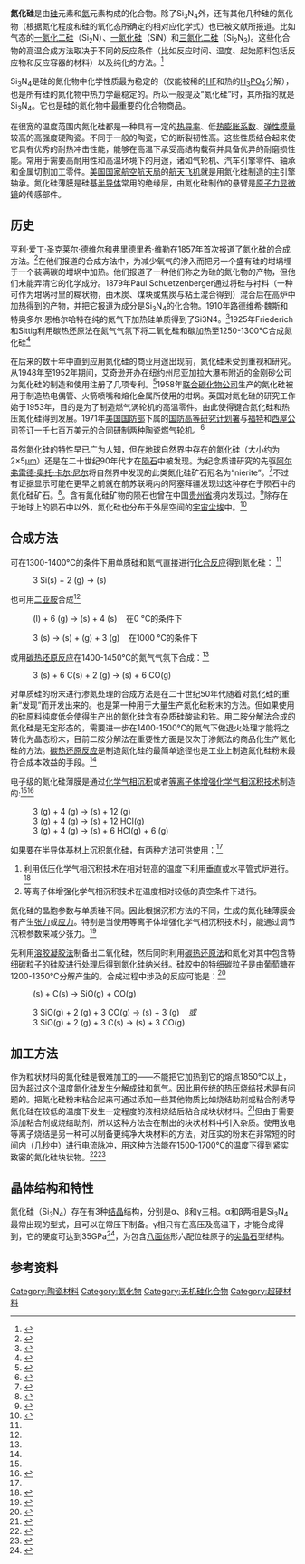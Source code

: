{{Chembox
|  verifiedrevid = 455290753
|  ImageFile = Si3N4ceramics2.jpg
|  ImageName = 氮化硅样品
|  PIN = Silicon nitride
|  OtherNames = 
| Section1 = {{Chembox Identifiers
|  InChI1 = 1/N4Si3/c1-5-2-6(1)3(5)7(1,2)4(5)6
| InChIKey1 = HQVNEWCFYHHQES-UHFFFAOYAJ
| CASNo = 12033-89-5
|   CASNo_Ref = {{cascite|correct|CAS}}
|  PubChem = 3084099
|   PubChem_Ref = {{Pubchemcite}}
|  ChemSpiderID = 2341213
|   ChemSpiderID_Ref = {{chemspidercite|correct|chemspider}}
|  EINECS = 234-796-8
|  MeSHName = Silicon+nitride
|  StdInChI_Ref = {{stdinchicite|correct|chemspider}}
| StdInChI = 1S/N4Si3/c1-5-2-6(1)3(5)7(1,2)4(5)6
| StdInChIKey_Ref = {{stdinchicite|correct|chemspider}}
| StdInChIKey = HQVNEWCFYHHQES-UHFFFAOYSA-N
| SMILES = N13[Si]25N4[Si]16N2[Si]34N56
|  InChI = 1S/N4Si3/c1-5-2-6(1)3(5)7(1,2)4(5)6
|  InChIKey = HQVNEWCFYHHQES-UHFFFAOYSA-N}}
| Section2 = {{Chembox Properties
| Formula = Si<sub>3</sub>N<sub>4</sub>
| Appearance = 灰色无味粉末
| Density = 3.2 g/cm<sup>3</sup>, 固体
| MeltingPtC = 1900
| RefractIndex = 2.016<ref>[http://refractiveindex.info/?group=CRYSTALS&material=Si3N4 Refractive index database]. refractiveindex.info</ref>
| Melting_notes = 分解
| BoilingPt = 
| Solubility = 
}}
| Section3 = {{Chembox Hazards
| MainHazards = 
| EUClass = 未列出
| FlashPt = 
| Autoignition = 
}}
| Section4 = {{Chembox Related
| OtherAnions = [[碳化硅|碳化硅]]<br/>[[二氧化硅|二氧化硅]]
| OtherCations = [[氮化硼|氮化硼]]
}}
}}

'''氮化硅'''是由[[硅|硅]]元素和[[氮|氮]]元素构成的化合物。{{FACT|在氮气气氛下，将单质硅的粉末加热到1300-1400°C之间，硅粉末样品的重量随着硅单质与氮气的反应递增。在没有铁催化剂的情况下，约7个小时后硅粉样品的重量不再增加，此时反应完成生成Si<sub>3</sub>N<sub>4</sub>。}}除了Si<sub>3</sub>N<sub>4</sub>外，还有其他几种硅的氮化物（根据氮化程度和硅的氧化态所确定的相对应化学式）也已被文献所报道。比如气态的[[一氮化二硅|一氮化二硅]]（Si<sub>2</sub>N）、[[一氮化硅|一氮化硅]]（SiN）和[[三氮化二硅|三氮化二硅]]（Si<sub>2</sub>N<sub>3</sub>)。这些化合物的高温合成方法取决于不同的反应条件（比如反应时间、温度、起始原料包括反应物和反应容器的材料）以及纯化的方法。<ref>{{cite journal|author=O. N. Carlson|title=The N-Si (Nitrogen-Silicon) System|journal=Bulletin of Alloy Phase Diagrams|volume=11|issue=6|year=1990|pages=569–573|date=1990-12-01|doi=10.1007/BF02841719|url=http://link.springer.com/article/10.1007%2FBF02841719|access-date=2013-02-06|archive-date=2015-04-26|archive-url=https://web.archive.org/web/20150426013150/http://link.springer.com/article/10.1007/BF02841719|dead-url=no}}</ref>

Si<sub>3</sub>N<sub>4</sub>是硅的氮化物中化学性质最为稳定的（仅能被稀的[[氢氟酸|HF]]和热的[[磷酸|H<sub>3</sub>PO<sub>4</sub>]]分解），也是所有硅的氮化物中热力学最稳定的。所以一般提及“氮化硅”时，其所指的就是Si<sub>3</sub>N<sub>4</sub>。它也是硅的氮化物中最重要的化合物商品。

在很宽的温度范围内氮化硅都是一种具有一定的[[热导率|热导率]]、低[[热膨胀系数|热膨胀系数]]、[[弹性模量|弹性模量]]较高的高强度硬陶瓷。不同于一般的陶瓷，它的断裂韧性高。这些性质结合起来使它具有优秀的耐热冲击性能，能够在高温下承受高结构载荷并具备优异的耐磨损性能。常用于需要高耐用性和高温环境下的用途，诸如气轮机、汽车引擎零件、轴承和金属切割加工零件。[[美国国家航空航天局|美国国家航空航天局]]的[[航天飞机|航天飞机]]就是用氮化硅制造的主引擎轴承。氮化硅薄膜是硅基[[半导体|半导体]]常用的绝缘层，由氮化硅制作的悬臂是[[原子力显微镜|原子力显微镜]]的传感部件。

== 历史 ==
[[亨利·爱丁·圣克莱尔·德维尔|亨利·爱丁·圣克莱尔·德维尔]]和[[弗里德里希·维勒|弗里德里希·维勒]]在1857年首次报道了氮化硅的合成方法。<ref>{{cite journal|author = Deville, H. and Wohler, F.|year = 1857|title = Erstmalige Erwahnung von Si3N4|journal = [[利比希化学纪事|Liebigs Ann. Chem.]]|doi = 10.1002/jlac.18571040224|url = http://onlinelibrary.wiley.com/doi/10.1002/jlac.18571040224/abstract|volume = 104|page = 256|access-date = 2013-02-06|archive-date = 2015-04-14|archive-url = https://web.archive.org/web/20150414101359/http://onlinelibrary.wiley.com/doi/10.1002/jlac.18571040224/abstract|dead-url = no}}</ref>在他们报道的合成方法中，为减少氧气的渗入而把另一个盛有硅的坩埚埋于一个装满碳的坩埚中加热。他们报道了一种他们称之为硅的氮化物的产物，但他们未能弄清它的化学成分。1879年Paul Schuetzenberger通过将硅与衬料（一种可作为坩埚衬里的糊状物，由木炭、煤块或焦炭与粘土混合得到）混合后在高炉中加热得到的产物，并把它报道为成分是Si<sub>3</sub>N<sub>4</sub>的化合物。1910年路德维希·魏斯和特奥多尔·恩格尔哈特在纯的氮气下加热硅单质得到了Si3N4。<ref>{{cite journal|author=Ludwig Weiss, Theodor Engelhardt|title=Über die Stickstoffverbindungen des Siliciums|journal=Z. Anorg. Allgem. Chem.|year=1910|volume=1910|issue=1|pages=38-104|doi=10.1002/zaac.19090650107|url=http://onlinelibrary.wiley.com/doi/10.1002/zaac.19090650107/abstract|access-date=2013-02-06|archive-date=2016-03-16|archive-url=https://web.archive.org/web/20160316121708/http://onlinelibrary.wiley.com/doi/10.1002/zaac.19090650107/abstract|dead-url=no}}</ref>1925年Friederich和Sittig利用碳热还原法在氮气气氛下将二氧化硅和碳加热至1250-1300°C合成氮化硅<ref>{{cite journal|author=Ernst Friederich, Lieselotte Sittig|journal=Z. Anorg. Allgem. Chem.|title=Herstellung und Eigenschaften von Nitriden|volume=143|pages=293-320|year=1925|doi=10.1002/zaac.19251430121|url=http://onlinelibrary.wiley.com/doi/10.1002/zaac.19251430121/abstract|access-date=2013-02-06|archive-date=2016-03-05|archive-url=https://web.archive.org/web/20160305113719/http://onlinelibrary.wiley.com/doi/10.1002/zaac.19251430121/abstract|dead-url=no}}</ref>

在后来的数十年中直到应用氮化硅的商业用途出现前，氮化硅未受到重视和研究。从1948年至1952年期间，艾奇逊开办在纽约州尼亚加拉大瀑布附近的金刚砂公司为氮化硅的制造和使用注册了几项专利。<ref name=hist>{{cite journal|doi=10.1111/j.1151-2916.2000.tb01182.x|title=Silicon Nitride and Related Materials|author=Riley, Frank L.|journal=Journal of the American Ceramic Society|volume=83|issue=2|page=245-265|year=2004|url=http://onlinelibrary.wiley.com/doi/10.1111/j.1151-2916.2000.tb01182.x/abstract|access-date=2013-02-06|archive-date=2012-12-07|archive-url=https://web.archive.org/web/20121207130803/http://onlinelibrary.wiley.com/doi/10.1111/j.1151-2916.2000.tb01182.x/abstract|dead-url=no}}</ref>1958年[[美国联合碳化物|联合碳化物公司]]生产的氮化硅被用于制造热电偶管、火箭喷嘴和熔化金属所使用的坩埚。英国对氮化硅的研究工作始于1953年，目的是为了制造燃气涡轮机的高温零件。由此使得键合氮化硅和热压氮化硅得到发展。1971年[[美国国防部|美国国防部]]下属的[[国防高等研究计划署|国防高等研究计划署]]与[[福特汽车|福特]]和[[西屋公司|西屋公司]]签订一千七百万美元的合同研制两种陶瓷燃气轮机。<ref>{{cite book|page = 27|title = Ceramic Materials: Science and Engineering|author= Carter, C. Barry and Norton, M. Grant |publisher = Springer|year = 2007|isbn = 0-387-46270-8|url = http://books.google.com/?id=aE_VQ8I24OoC}}</ref>

虽然氮化硅的特性早已广为人知，但在地球自然界中存在的氮化硅（大小约为2×5[[微米|µm]]）还是在二十世纪90年代才在[[陨石|陨石]]中被发现。为纪念质谱研究的先驱[[阿尔弗雷德·奥托·卡尔·尼尔|阿尔弗雷德·奥托·卡尔·尼尔]]将自然界中发现的此类氮化硅矿石冠名为“nierite”。<ref>{{cite journal|author=Lee, M. R.; Russell, S. S.; Arden, J. W.; Pillinger, C. T.|title=Nierite (Si3N4), a new mineral from ordinary and enstatite chondrites|journal=Meteoritics|volume=30|issue=4|pages=387-398|date=July 1995|doi=10.1111/j.1945-5100.1995.tb01142.x|url=http://onlinelibrary.wiley.com/doi/10.1111/j.1945-5100.1995.tb01142.x/abstract|bibcode=1995Metic..30..387L|access-date=2013-02-06|archive-date=2016-03-07|archive-url=https://web.archive.org/web/20160307091324/http://onlinelibrary.wiley.com/doi/10.1111/j.1945-5100.1995.tb01142.x/abstract|dead-url=no}}</ref>不过有证据显示可能在更早之前就在前苏联境内的阿塞拜疆发现过这种存在于陨石中的氮化硅矿石。<ref>{{cite book|author=Igor V. Petkov|title=Minerals First Discovered on the Territory of the Former Soviet Union|publisher=Ocean Picture Ltd.|volume=32|pages=719-732}}</ref>。含有氮化硅矿物的陨石也曾在中国[[贵州省|贵州省]]境内发现过。<ref>{{cite journal|author=Lin, Yangting, Amari, Sachiko, and Pravdivtseva, Olga|year=2002|title=Presolar grains from the Qingzhen (EH3) meteorite.|journal=The Astrophysical Journal|volume=525|issue=1|date=08/2002|pages=257-263|doi=10.1086/341218|url=http://iopscience.iop.org/0004-637X/575/1/257}}</ref>除存在于地球上的陨石中以外，氮化硅也分布于外层空间的[[宇宙尘|宇宙尘埃]]中。<ref>{{cite journal|journal=European Journal of Mineralogy|date=2007-12-17|volume=19|issue=6|pages=771-782|doi=10.1127/0935-1221/2007/0019-1766|url=http://www.schweizerbart.de/papers/ejm/detail/19/57898/The_mineralogy_of_cosmic_dust_astromineralogy|title=The mineralogy of cosmic dust: astromineralogy|author=Jones, Anthony P.|access-date=2013-02-07|archive-date=2014-03-06|archive-url=https://web.archive.org/web/20140306041341/http://www.schweizerbart.de/papers/ejm/detail/19/57898/The_mineralogy_of_cosmic_dust_astromineralogy|dead-url=no}}</ref>

== 合成方法 ==
可在1300-1400°C的条件下用单质硅和氮气直接进行[[化合反应|化合反应]]得到氮化硅：
<ref name=hist/>

:3 Si(s) + 2 {{chem|N|2}}(g) → {{chem|Si|3|N|4}}(s)

也可用[[二亚胺|二亚胺]]合成<ref name=hist/> 
:{{chem|SiCl|4}}(l) + 6 {{chem|NH|3}}(g) → {{chem|Si(NH)|2}}(s) + 4 {{chem|NH|4|Cl}}(s)    在0 °C的条件下
:3 {{chem|Si(NH)|2}}(s) → {{chem|Si|3|N|4}}(s) + {{chem|N|2}}(g) + 3 {{chem|H|2}}(g)    在1000 °C的条件下

或用[[碳热还原反应|碳热还原反应]]在1400-1450°C的氮气气氛下合成：<ref name=hist/> 
:3 {{chem|SiO|2}}(s) + 6 C(s) + 2 {{chem|N|2}}(g) → {{chem|Si|3|N|4}}(s) + 6 CO(g)

对单质硅的粉末进行渗氮处理的合成方法是在二十世纪50年代随着对氮化硅的重新“发现”而开发出来的。也是第一种用于大量生产氮化硅粉末的方法。但如果使用的硅原料纯度低会使得生产出的氮化硅含有杂质硅酸盐和铁。用二胺分解法合成的氮化硅是无定形态的，需要进一步在1400-1500°C的氮气下做退火处理才能将之转化为晶态粉末，目前二胺分解法在重要性方面是仅次于渗氮法的商品化生产氮化硅的方法。[[碳热反应|碳热还原反应]]是制造氮化硅的最简单途径也是工业上制造氮化硅粉末最符合成本效益的手段。<ref name=hist/>

电子级的氮化硅薄膜是通过[[化学气相沉积|化学气相沉积]]或者[[等离子体增强化学气相沉积|等离子体增强化学气相沉积技术]]制造的:<ref name=hist/><ref name=prop>{{cite book|url=http://books.google.com/?id=Qi98H-iTgLEC&pg=PA325|pages=324–325|title=Handbook of semiconductor manufacturing technology|author=Yoshio Nishi, Robert Doering|publisher=CRC Press|year=2000|isbn=0-8247-8783-8}}</ref> 
:3 {{chem|SiH|4}}(g) + 4 {{chem|NH|3}}(g) → {{chem|Si|3|N|4}}(s) + 12 {{chem|H|2}}(g)
:3 {{chem|SiCl|4}}(g) + 4 {{chem|NH|3}}(g) → {{chem|Si|3|N|4}}(s) + 12 HCl(g)
:3 {{chem|SiCl|2|H|2}}(g) + 4 {{chem|NH|3}}(g) → {{chem|Si|3|N|4}}(s) + 6 HCl(g) + 6 {{chem|H|2}}(g)

如果要在半导体基材上沉积氮化硅，有两种方法可供使用：<ref name=prop/>
#利用低压化学气相沉积技术在相对较高的温度下利用垂直或水平管式炉进行。<ref>{{cite web|url = http://www.crystec.com/kllcompe.htm|title = Comparison of vertical and horizontal tube furnaces in the semiconductor industry|accessdate = 2009-06-06|archive-date = 2009-06-05|archive-url = https://web.archive.org/web/20090605075337/http://www.crystec.com/kllcompe.htm|dead-url = no}}</ref>
#等离子体增强化学气相沉积技术在温度相对较低的真空条件下进行。

氮化硅的晶胞参数与单质硅不同。因此根据沉积方法的不同，生成的氮化硅薄膜会有产生[[张力|张力]]或[[应力|应力]]。特别是当使用等离子体增强化学气相沉积技术时，能通过调节沉积参数来减少张力。<ref name=dep>{{cite web|url = http://www.crystec.com/kllnitre.htm|title = deposition of silicon nitride layers|accessdate = 2009-06-06|archive-date = 2009-06-05|archive-url = https://web.archive.org/web/20090605093158/http://www.crystec.com/kllnitre.htm|dead-url = no}}</ref>

先利用[[溶胶凝胶|溶胶凝胶法]]制备出二氧化硅，然后同时利用[[碳热反应|碳热还原法]]和氮化对其中包含特细碳粒子的[[硅胶|硅胶]]进行处理后得到氮化硅纳米线。硅胶中的特细碳粒子是由葡萄糖在1200-1350°C分解产生的。合成过程中涉及的反应可能是：<ref>{{cite journal|doi =10.1088/1468-6996/9/1/015002 |journal = Sci. Technol. Adv. Mater. |volume = 9|issue =1 |year = 2008 |page = 015002|title = A novel method for synthesis of α-Si3N4 nanowires by sol–gel route|bibcode = 2008STAdM...9a5002G|last1 =Ghosh Chaudhuri|first1 =Mahua|last2 =Dey|first2 =Rajib|last3 =Mitra|first3 =Manoj K|last4 =Das|first4 =Gopes C|last5 =Mukherjee|first5 =Siddhartha|url=http://iopscience.iop.org/1468-6996/9/1/015002/}}</ref>

:{{chem|SiO|2}}(s) + C(s) → SiO(g) + CO(g)    
:3 SiO(g) + 2 {{chem|N|2}}(g) + 3 CO(g) → {{chem|Si|3|N|4}}(s) + 3 {{chem|CO|2}}(g)    ''或''
:3 SiO(g) + 2 {{chem|N|2}}(g) + 3 C(s) → {{chem|Si|3|N|4}}(s) + 3 CO(g)

== 加工方法 ==
作为粒状材料的氮化硅是很难加工的——不能把它加热到它的熔点1850°C以上，因为超过这个温度氮化硅发生分解成硅和氮气。因此用传统的热压烧结技术是有问题的。把氮化硅粉末粘合起来可通过添加一些其他物质比如烧结助剂或粘合剂诱导氮化硅在较低的温度下发生一定程度的液相烧结后粘合成块状材料。<ref name=azom>{{cite web|url = http://www.azom.com/details.asp?ArticleID=53|title = Silicon Nitride – An Overview|accessdate = 2009-06-06|archive-date = 2009-01-07|archive-url = https://web.archive.org/web/20090107202214/http://www.azom.com/details.asp?ArticleID=53|dead-url = no}}</ref>但由于需要添加粘合剂或烧结助剂，所以这种方法会在制出的块状材料中引入杂质。使用放电等离子烧结是另一种可以制备更纯净大块材料的方法，对压实的粉末在非常短的时间内（几秒中）进行电流脉冲，用这种方法能在1500-1700°C的温度下得到紧实致密的氮化硅块状物。<ref>{{cite journal|title= Fabrication of silicon nitride nanoceramics—Powder preparation and sintering: A review|doi = 10.1016/j.stam.2007.08.006 |url=http://iopscience.iop.org/1468-6996/8/7-8/A13/|journal= Sci. Technol. Adv. Mater. |volume = 8 |year = 2007|issue= 7–8 |page= 635|bibcode = 2007STAdM...8..635N|last1= Nishimura|first1= Toshiyuki|last2= Xu|first2= Xin|last3= Kimoto|first3= Koji|last4= Hirosaki|first4= Naoto|last5= Tanaka|first5= Hidehiko }}</ref><ref name=peng>{{cite web|url = http://su.diva-portal.org/smash/record.jsf?pid=diva2:189799|title = Spark Plasma Sintering of Si3N4-Based Ceramics – PhD thesis|publisher = Stockholm University|author = Peng, H.|year = 2004|accessdate = 2009-06-06|archive-date = 2011-05-12|archive-url = https://web.archive.org/web/20110512022724/http://su.diva-portal.org/smash/record.jsf?pid=diva2:189799|dead-url = no}}</ref>

== 晶体结构和特性 ==
{{Gallery
| title = 蓝色圆球是氮原子，灰色圆球是硅原子
|File:ASi3N4.jpg|[[三方晶系|三方]] α-{{chem|Si|3|N|4}}. 
|File:BSi3N4.jpg|[[六方晶系|六方]] β-{{chem|Si|3|N|4}}
|File:GammaSiN.jpg|[[立方晶系|立方]] γ-{{chem|Si|3|N|4}}
}}
氮化硅（Si<sub>3</sub>N<sub>4</sub>）存在有3种[[结晶|结晶]]结构，分别是α、β和γ三相。α和β两相是Si<sub>3</sub>N<sub>4</sub>最常出现的型式，且可以在常压下制备。γ相只有在高压及高温下，才能合成得到，它的硬度可达到35GPa<ref>{{cite journal|author=J Z Jiang, F Kragh, D J Frost, K StÃ¥hl and H Lindelov|url=http://iopscience.iop.org/0953-8984/13/22/111/|title=Hardness and thermal stability of cubic silicon nitride|journal=J. Phys.: Condens. Matter|volume=13|issue=22|pages=515|date=4 June 2001|doi=10.1088/0953-8984/13/22/111}}</ref>，为包含[[八面体|八面体]]形六配位硅原子的[[尖晶石|尖晶石]]型结构。

==参考资料 ==
{{reflist|2}}
{{硅化合物}}

[[Category:陶瓷材料|Category:陶瓷材料]]
[[Category:氮化物|Category:氮化物]]
[[Category:无机硅化合物|Category:无机硅化合物]]
[[Category:超硬材料|Category:超硬材料]]